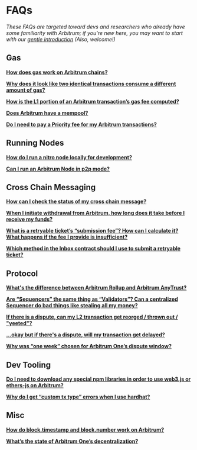 # FAQs

_These FAQs are targeted toward devs and researchers who already have some familiarity with Arbitrum; if you're new here, you may want to start with our [gentle introduction](../intro/intro.md) (Also, welcome!)_

## Gas

**[How does gas work on Arbitrum chains?](./gas-faqs.mdx#q-gas)**

**[Why does it look like two identical transactions consume a different amount of gas?](./gas-faqs.mdx#q-gas-changes)**

**[How is the L1 portion of an Arbitrum transaction’s gas fee computed?](./gas-faqs.mdx#q-gas-l1)**

**[Does Arbitrum have a mempool?](./gas-faqs.mdx#q-mempool)**

**[Do I need to pay a Priority fee for my Arbitrum transactions?](./gas-faqs.mdx#q-priority)**

## Running Nodes

**[How do I run a nitro node locally for development?](./nodes-faqs.mdx#q-node-local)**

**[Can I run an Arbitrum Node in p2p mode?](./nodes-faqs.mdx#q-node-p2p)**

## Cross Chain Messaging

**[How can I check the status of my cross chain message?](x-chain-faqs.mdx#q-xchain-status)**

**[When I initiate withdrawal from Arbitrum, how long does it take before I receive my funds?](x-chain-faqs.mdx#q-withdrawal-time)**

**[What is a retryable ticket’s “submission fee”? How can I calculate it? What happens if the fee I provide is insufficient?](x-chain-faqs.mdx#q-submission-fee)**

**[Which method in the Inbox contract should I use to submit a retryable ticket?](x-chain-faqs.mdx#q-retry-methods)**

## Protocol

**[What's the difference between Arbitrum Rollup and Arbitrum AnyTrust?](./protocol-faqs.mdx#q-rollup-vs-anytrust)**

**[Are “Sequencers” the same thing as “Validators”? Can a centralized Sequencer do bad things like stealing all my money?](./protocol-faqs.mdx#q-seq-vs-val)**

**[If there is a dispute, can my L2 transaction get reorged / thrown out / "yeeted"?](./protocol-faqs.mdx#q-dispute-reorg)**

**[...okay but if there's a dispute, will my transaction get delayed?](./protocol-faqs.mdx#q-dispute-delay)**

**[Why was “one week” chosen for Arbitrum One’s dispute window?](./protocol-faqs.mdx#q-why-one-week)**

## Dev Tooling

**[Do I need to download any special npm libraries in order to use web3.js or ethers-js on Arbitrum?](./tooling-faqs.mdx#q-ethers-web3)**

**[Why do I get “custom tx type” errors when I use hardhat?](./tooling-faqs.mdx#q-hardhat)**

## Misc

**[How do block.timestamp and block.number work on Arbitrum?](./misc-faqs.mdx#q-blocknum)**

**[What’s the state of Arbitrum One’s decentralization?](./misc-faqs.mdx#q-decentralization)**
